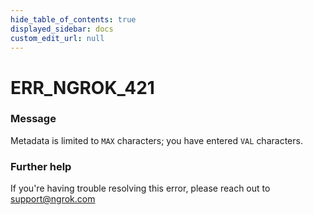```yaml
---
hide_table_of_contents: true
displayed_sidebar: docs
custom_edit_url: null
---
```



# ERR_NGROK_421

### Message
Metadata is limited to `MAX` characters; you have entered `VAL` characters.

### Further help
If you're having trouble resolving this error, please reach out to [support@ngrok.com](mailto:support@ngrok.com?subject=Help%20with%20ERR_NGROK_421)


<ErrorDetails error='err_ngrok_421' />
